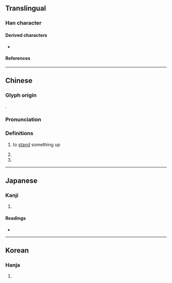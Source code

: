 {{also|樹|闘}}
{{character info}}
==Translingual==

===Han character===
{{Han char|rn=41|rad=寸|as=09|sn=12|four=44100|canj=GTDI|ids=⿰壴寸}}

====Derived characters====
* {{l|mul|[[𫥙]], [[𠾢]], [[澍]], [[樹]], [[𫋚]], [[𨅒]], [[𫓄]], [[㕑]], [[廚]]([[厨]]), [[𪧽]]}}

====References====
{{Han ref|kx=0295.140|dkj=07448|dj=0586.060|hdz=10509.020|uh=5C0C}}

----

==Chinese==
{{zh-forms}}

===Glyph origin===
{{Han etym}}
{{Han compound|壴|寸|c1=s|c2=p|ls=psc}}.

===Pronunciation===
{{zh-pron
|m=shù
|c=syu6
|mc=y
|oc=y
|ma=
|cat=v
}}

===Definitions===
{{zh-hanzi}}

# {{lb|zh|literary}} to [[stand]] something up
# {{zh-alt-form|樹}}
# {{surname|zh}}

----

==Japanese==

===Kanji===
{{ja-kanji|grade=|rs=寸09}}

# {{rfdef|ja|sort=寸09}}

====Readings====
* {{ja-readings
|on=しゅ, じゅ, ちゅ, じゅう<じう
|kun=たてる, たつ, わらは, しもべ}}

----

==Korean==

===Hanja===
{{ko-hanja|세우다|세울|수}}

# {{rfdef|ko|sort=寸09}}